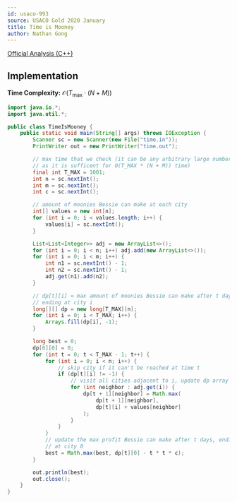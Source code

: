 ```yaml
---
id: usaco-993
source: USACO Gold 2020 January
title: Time is Mooney
author: Nathan Gong
---
```


[Official Analysis (C++)](http://www.usaco.org/current/data/sol_time_gold_jan20.html)

## Implementation

**Time Complexity:** $\mathcal{O}(T_{\text{max}} \cdot (N + M))$

<LanguageSection>

<JavaSection>

```java
import java.io.*;
import java.util.*;

public class TimeIsMooney {
	public static void main(String[] args) throws IOException {
		Scanner sc = new Scanner(new File("time.in"));
		PrintWriter out = new PrintWriter("time.out");

		// max time that we check (it can be any arbitrary large number as long 
		// as it is sufficent for O(T_MAX * (N + M)) time)
		final int T_MAX = 1001;
		int n = sc.nextInt();
		int m = sc.nextInt();
		int c = sc.nextInt();

		// amount of moonies Bessie can make at each city
		int[] values = new int[n];
		for (int i = 0; i < values.length; i++) {
			values[i] = sc.nextInt();
		}

		List<List<Integer>> adj = new ArrayList<>();
		for (int i = 0; i < n; i++) adj.add(new ArrayList<>());
		for (int i = 0; i < m; i++) {
			int n1 = sc.nextInt() - 1;
			int n2 = sc.nextInt() - 1;
			adj.get(n1).add(n2);
		}

		// dp[t][i] = max amount of moonies Bessie can make after t days, 
		// ending at city i
		long[][] dp = new long[T_MAX][n];
		for (int i = 0; i < T_MAX; i++) {
			Arrays.fill(dp[i], -1);
		}

		long best = 0;
		dp[0][0] = 0;
		for (int t = 0; t < T_MAX - 1; t++) {
			for (int i = 0; i < n; i++) {
				// skip city if it can't be reached at time t
				if (dp[t][i] != -1) {
					// visit all cities adjacent to i, update dp array
					for (int neighbor : adj.get(i)) {
						dp[t + 1][neighbor] = Math.max(
							dp[t + 1][neighbor], 
							dp[t][i] + values[neighbor]
						);
					}
				}
			}
			// update the max profit Bessie can make after t days, ending
			// at city 0
			best = Math.max(best, dp[t][0] - t * t * c);
		}

		out.println(best);
		out.close();
	}
}
```

</JavaSection>

</LanguageSection>
